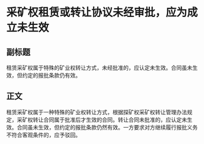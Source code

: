 # 采矿权租赁或转让协议未经审批，应为成立未生效
## 副标题
租赁采矿权属于特殊的矿业权转让方式，未经批准的，应认定未生效。合同虽未生效，但约定的报批条款仍有效。
## 正文
租赁采矿权属于一种特殊的矿业权转让方式，根据探矿权采矿权转让管理办法规定，采矿权转让合同属于批准后才生效的合同。转让合同未批准的，应认定未生效。合同虽未生效，但约定的报批条款仍然有效。一方要求对方继续履行报批义务不符合客观条件的，应予驳回。